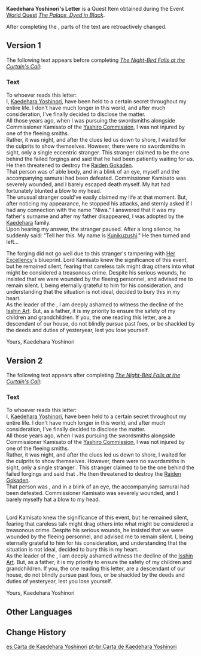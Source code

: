 {{Item Infobox
|id           = 101733
|image        = Item Kaedehara Yoshinori's Letter.png
|type         = Quest Items
|quality      = 1
|description  = A blank piece of paper that was hidden in an old flower pot. When dipped in water, it reveals a long-sealed secret.
After telling everyone about the truth that was concealed within, [[Kazuha]] said that "this letter may still be of use to you," before handing it over to you.
|source1      = Obtained during ''[[The Palace, Dyed in Black (Quest)|The Palace, Dyed in Black]]''
}}
'''Kaedehara Yoshinori's Letter''' is a Quest Item obtained during the Event [[World Quest]] ''[[The Palace, Dyed in Black (Quest)|The Palace, Dyed in Black]]''.

After completing the {{Quest|The Night-Bird Falls at the Curtain's Call}}, parts of the text are retroactively changed.

==Version 1==
The following text appears before completing ''[[The Night-Bird Falls at the Curtain's Call]]'':
===Text===
To whoever reads this letter:<br />
I, [[Kaedehara Yoshinori]], have been held to a certain secret throughout my entire life. I don't have much longer in this world, and after much consideration, I've finally decided to disclose the matter.<br />
All those years ago, when I was pursuing the swordsmiths alongside Commissioner Kamisato of the [[Yashiro Commission]], I was not injured by one of the fleeing smiths.<br />
Rather, it was night, and after the clues led us down to shore, I waited for the culprits to show themselves. However, there were no swordsmiths in sight, only a single eccentric stranger. This stranger claimed to be the one behind the failed forgings and said that he had been patiently waiting for us. He then threatened to destroy the [[Raiden Gokaden]].<br />
That person was of able body, and in a blink of an eye, myself and the accompanying samurai had been defeated. Commissioner Kamisato was severely wounded, and I barely escaped death myself. My hat had fortunately blunted a blow to my head.<br />
The unusual stranger could've easily claimed my life at that moment. But, after noticing my appearance, he stopped his attacks, and sternly asked if I had any connection with the name "Niwa." I answered that it was my father's surname and after my father disappeared, I was adopted by the [[Kaedehara Clan|Kaedehara]] family.<br />
Upon hearing my answer, the stranger paused. After a long silence, he suddenly said: "Tell her this. My name is [[Kunikuzushi]]." He then turned and left...

The forging did not go well due to this stranger's tampering with [[Raiden Shogun|Her Excellency]]'s blueprint. Lord Kamisato knew the significance of this event, but he remained silent, fearing that careless talk might drag others into what might be considered a treasonous crime. Despite his serious wounds, he insisted that we were wounded by the fleeing personnel, and advised me to remain silent. I, being eternally grateful to him for his consideration, and understanding that the situation is not ideal, decided to bury this in my heart.<br />
As the leader of the {{sic|Keadehara Clan}}, I am deeply ashamed to witness the decline of the [[Raiden Gokaden#Isshin Art|Isshin Art]]. But, as a father, it is my priority to ensure the safety of my children and grandchildren. If you, the one reading this letter, are a descendant of our house, do not blindly pursue past foes, or be shackled by the deeds and duties of yesteryear, lest you lose yourself.

Yours, Kaedehara Yoshinori

==Version 2==
The following text appears after completing ''[[The Night-Bird Falls at the Curtain's Call]]'':
===Text===
To whoever reads this letter:<br />
I, [[Kaedehara Yoshinori]], have been held to a certain secret throughout my entire life. I don't have much longer in this world, and after much consideration, I've finally decided to disclose the matter.<br />
All those years ago, when I was pursuing the swordsmiths alongside Commissioner Kamisato of the [[Yashiro Commission]], I was not injured by one of the fleeing smiths.<br />
Rather, it was night, and after the clues led us down to shore, I waited for the culprits to show themselves. However, there were no swordsmiths in sight, only a single {{Highlight|suspicious-looking}} stranger {{Highlight|wandering in the area}}. This stranger claimed to be the one behind the failed forgings and said that {{Highlight|his clan was framed by our ancestors and brought low}}. He then threatened to destroy the [[Raiden Gokaden]].<br />
That person was {{highlight|a very skilled fighter}}, and in a blink of an eye, {{Highlight|half of}} the accompanying samurai had been defeated. Commissioner Kamisato was severely wounded, and I barely {{Highlight|avoided severe injury}} myself{{Highlight|, thanks to m}}y hat {{Highlight|blunting}} a blow to my head.<br />
{{Highlight|However, no matter how skilled the man is, he was still a human. The remaining samurai surrounded him and eventually slew him with great effort.}}<br />
{{Highlight|Before his death, he cried in a frenzy, "The Raiden Gokaden should never have existed! Without them, I wouldn't have..." But he didn't live to finish his final words.}}

{{Highlight|Later on, I learned that this person's interference was the cause behind the ill-fated forging.}} Lord Kamisato knew the significance of this event, but he remained silent, fearing that careless talk might drag others into what might be considered a treasonous crime. Despite his serious wounds, he insisted that we were wounded by the fleeing personnel, and advised me to remain silent. I, being eternally grateful to him for his consideration, and understanding that the situation is not ideal, decided to bury this in my heart.<br />
As the leader of the {{sic|Keadehara Clan}}, I am deeply ashamed {{Highlight|that I must}} witness the decline of the [[Raiden Gokaden#Isshin Art|Isshin Art]]. But, as a father, it is my priority to ensure the safety of my children and grandchildren. If you, the one reading this letter, are a descendant of our house, do not blindly pursue past foes, or be shackled by the deeds and duties of yesteryear, lest you lose yourself.

Yours, Kaedehara Yoshinori

==Other Languages==
{{Other Languages
|default_hidden = 1
|en      = Kaedehara Yoshinori's Letter
|zhs     = 枫原义庆的信
|zhs_rm  = Fēngyuán Yìqìng de Xìn
|zht     = 楓原義慶的信
|zht_rm  = Fēngyuán Yìqìng de Xìn
|ja      = 楓原義慶の手紙
|ja_rm   = Kaedehara Yoshinori no Tegami{{Assumed}}
|ko      = 카에데하라 요시노리의 편지
|ko_rm   = Kaedehara Yosinori-ui Pyeonji
|es      = Carta de Kaedehara Yoshinori
|fr      = Lettre de Kaedehara Yoshinori
|ru      = Письмо Каэдэхара Ёсинори
|th      = จดหมายของ Kaedehara Yoshinori
|th_rm   = Chotmai khong Kaedehara Yoshinori
|vi      = Thư Của Kaedehara Yoshinori
|de      = Kaedehara Yoshinoris Brief
|id      = Surat Kaedehara Yoshinori
|pt      = Carta de Kaedehara Yoshinori
|tr      = Kaedehara Yoshinori'nin Mektubu
|it      = Lettera di Kaedehara Yoshinori
}}

==Change History==
{{Change History|2.6}}

[[es:Carta de Kaedehara Yoshinori]]
[[pt-br:Carta de Kaedehara Yoshinori]]